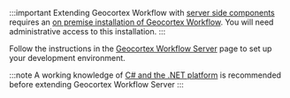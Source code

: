 :::important
Extending Geocortex Workflow with [server side components](https://docs.geocortex.com/workflow/latest/help/Default.htm#wf5/help/server-workflows.htm%3FTocPath%3DServer%2520Workflows%7C_____0) requires an [on premise installation of Geocortex Workflow](https://docs.geocortex.com/workflow/latest/help/Default.htm#wf5/help/installation.htm). You will need administrative access to this installation.
:::

Follow the instructions in the [Geocortex Workflow Server](../getting-started-server.mdx) page to set up your development environment.

:::note
A working knowledge of [C# and the .NET platform](https://dotnet.microsoft.com/) is recommended before extending Geocortex Workflow Server
:::
